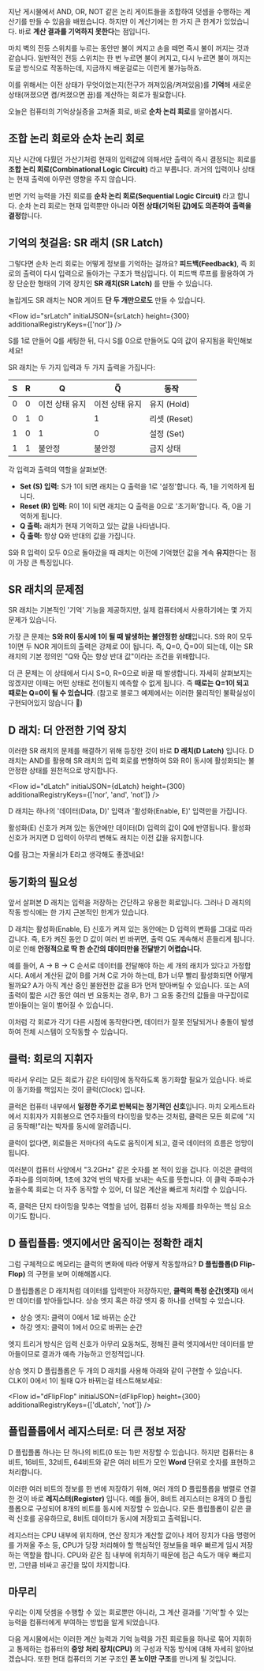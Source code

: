 

지난 게시물에서 AND, OR, NOT 같은 논리 게이트들을 조합하여 덧셈을 수행하는 계산기를 만들 수 있음을 배웠습니다. 하지만 이 계산기에는 한 가지 큰 한계가 있었습니다. 바로 **계산 결과를 기억하지 못한다**는 점입니다.

마치 벽의 전등 스위치를 누르는 동안만 불이 켜지고 손을 떼면 즉시 불이 꺼지는 것과 같습니다. 일반적인 전등 스위치는 한 번 누르면 불이 켜지고, 다시 누르면 불이 꺼지는 토글 방식으로 작동하는데, 지금까지 배운걸로는 이런게 불가능하죠.

<CombVsSeq />

이를 위해서는 이전 상태가 무엇이었는지(전구가 꺼져있음/켜져있음)를 **기억**해 새로운 상태(꺼졌으면 켬/켜졌으면 끔)를 계산하는 회로가 필요합니다.

오늘은 컴퓨터의 기억상실증을 고쳐줄 회로, 바로 **순차 논리 회로**를 알아봅시다.

## 조합 논리 회로와 순차 논리 회로

지난 시간에 다뤘던 가산기처럼 현재의 입력값에 의해서만 출력이 즉시 결정되는 회로를 **조합 논리 회로(Combinational Logic Circuit)** 라고 부릅니다. 과거의 입력이나 상태는 현재 출력에 아무런 영향을 주지 않습니다. 

반면 기억 능력을 가진 회로를 **순차 논리 회로(Sequential Logic Circuit)** 라고 합니다. 순차 논리 회로는 현재 입력뿐만 아니라 **이전 상태(기억된 값)에도 의존하여 출력을 결정**합니다.

## 기억의 첫걸음: SR 래치 (SR Latch)

그렇다면 순차 논리 회로는 어떻게 정보를 기억하는 걸까요? **피드백(Feedback)**, 즉 회로의 출력이 다시 입력으로 돌아가는 구조가 핵심입니다. 이 피드백 루프를 활용하여 가장 단순한 형태의 기억 장치인 **SR 래치(SR Latch)** 를 만들 수 있습니다.

놀랍게도 SR 래치는 NOR 게이트 **단 두 개만으로도** 만들 수 있습니다.

<Flow
    id="srLatch"
    initialJSON={srLatch}
    height={300}
    additionalRegistryKeys={['nor']}
/>

S를 1로 만들어 Q를 세팅한 뒤, 다시 S를 0으로 만들어도 Q의 값이 유지됨을 확인해보세요!

SR 래치는 두 가지 입력과 두 가지 출력을 가집니다:

| S | R | Q | Q̅ | 동작 |
|---|---|---|---|------|
| 0 | 0 | 이전 상태 유지 | 이전 상태 유지 | 유지 (Hold) |
| 0 | 1 | 0 | 1 | 리셋 (Reset) |
| 1 | 0 | 1 | 0 | 설정 (Set) |
| 1 | 1 | 불안정 | 불안정 | 금지 상태 |

각 입력과 출력의 역할을 살펴보면:
- **Set (S) 입력:** S가 1이 되면 래치는 Q 출력을 1로 '설정'합니다. 즉, 1을 기억하게 됩니다.
- **Reset (R) 입력:** R이 1이 되면 래치는 Q 출력을 0으로 '초기화'합니다. 즉, 0을 기억하게 됩니다.
- **Q 출력:** 래치가 현재 기억하고 있는 값을 나타냅니다.
- **Q̅ 출력:** 항상 Q와 반대의 값을 가집니다.

S와 R 입력이 모두 0으로 돌아갔을 때 래치는 이전에 기억했던 값을 계속 **유지**한다는 점이 가장 큰 특징입니다.

## SR 래치의 문제점

SR 래치는 기본적인 '기억' 기능을 제공하지만, 실제 컴퓨터에서 사용하기에는 몇 가지 문제가 있습니다.

가장 큰 문제는 **S와 R이 동시에 1이 될 때 발생하는 불안정한 상태**입니다. S와 R이 모두 1이면 두 NOR 게이트의 출력은 강제로 0이 됩니다. 즉, Q=0, Q̅=0이 되는데, 이는 SR 래치의 기본 정의인 "Q와 Q̅는 항상 반대 값"이라는 조건을 위배합니다.

더 큰 문제는 이 상태에서 다시 S=0, R=0으로 바꿀 때 발생합니다. 자세히 살펴보지는 않겠지만 이때는 어떤 상태로 전이될지 예측할 수 없게 됩니다. 즉 **때로는 Q=1이 되고 때로는 Q=0이 될 수 있습니다**. (참고로 블로그 예제에서는 이러한 물리적인 불확실성이 구현되어있지 않습니다 🥲)

## D 래치: 더 안전한 기억 장치

이러한 SR 래치의 문제를 해결하기 위해 등장한 것이 바로 **D 래치(D Latch)** 입니다. D 래치는 AND를 활용해 SR 래치의 입력 회로를 변형하여 S와 R이 동시에 활성화되는 불안정한 상태를 원천적으로 방지합니다.

<Flow
    id="dLatch"
    initialJSON={dLatch}
    height={300}
    additionalRegistryKeys={['nor', 'and', 'not']}
/>

D 래치는 하나의 '데이터(Data, D)' 입력과 '활성화(Enable, E)' 입력만을 가집니다. 

활성화(E) 신호가 켜져 있는 동안에만 데이터(D) 입력의 값이 Q에 반영됩니다. 활성화 신호가 꺼지면 D 입력이 아무리 변해도 래치는 이전 값을 유지합니다. 

Q를 잠그는 자물쇠가 E라고 생각해도 좋겠네요!

## 동기화의 필요성

앞서 살펴본 D 래치는 입력을 저장하는 간단하고 유용한 회로입니다. 그러나 D 래치의 작동 방식에는 한 가지 근본적인 한계가 있습니다.

D 래치는 활성화(Enable, E) 신호가 켜져 있는 동안에는 D 입력의 변화를 그대로 따라갑니다. 즉, E가 켜진 동안 D 값이 여러 번 바뀌면, 출력 Q도 계속해서 흔들리게 됩니다. 이로 인해 **안정적으로 딱 한 순간의 데이터만을 전달받기 어렵습니다**.

예를 들어, A → B → C 순서로 데이터를 전달해야 하는 세 개의 래치가 있다고 가정합시다. A에서 계산된 값이 B를 거쳐 C로 가야 하는데, B가 너무 빨리 활성화되면 어떻게 될까요? A가 아직 계산 중인 불완전한 값을 B가 먼저 받아버릴 수 있습니다. 또는 A의 출력이 짧은 시간 동안 여러 번 요동치는 경우, B가 그 요동 중간의 값들을 마구잡이로 받아들이는 일이 벌어질 수 있습니다.

이처럼 각 회로가 각기 다른 시점에 동작한다면, 데이터가 잘못 전달되거나 충돌이 발생하여 전체 시스템이 오작동할 수 있습니다.

## 클럭: 회로의 지휘자

따라서 우리는 모든 회로가 같은 타이밍에 동작하도록 동기화할 필요가 있습니다. 바로 이 동기화를 책임지는 것이 클럭(Clock) 입니다.

클럭은 컴퓨터 내부에서 **일정한 주기로 반복되는 정기적인 신호**입니다. 마치 오케스트라에서 지휘자가 지휘봉으로 연주자들의 타이밍을 맞추는 것처럼, 클럭은 모든 회로에 “지금 동작해!”라는 박자를 동시에 알려줍니다.

<ClockSyncVisualizer />

클럭이 없다면, 회로들은 저마다의 속도로 움직이게 되고, 결국 데이터의 흐름은 엉망이 됩니다.

여러분이 컴퓨터 사양에서 "3.2GHz" 같은 숫자를 본 적이 있을 겁니다. 이것은 클럭의 주파수를 의미하며, 1초에 32억 번의 박자를 보내는 속도를 뜻합니다. 이 클럭 주파수가 높을수록 회로는 더 자주 동작할 수 있어, 더 많은 계산을 빠르게 처리할 수 있습니다.

즉, 클럭은 단지 타이밍을 맞추는 역할을 넘어, 컴퓨터 성능 자체를 좌우하는 핵심 요소이기도 합니다.

## D 플립플롭: 엣지에서만 움직이는 정확한 래치

그럼 구체적으로 메모리는 클럭의 변화에 따라 어떻게 작동할까요? **D 플립플롭(D Flip-Flop)** 의 구현을 보며 이해해봅시다. 

D 플립플롭은 D 래치처럼 데이터를 입력받아 저장하지만, **클럭의 특정 순간(엣지)** 에서만 데이터를 받아들입니다. 상승 엣지 혹은 하강 엣지 중 하나를 선택할 수 있습니다.

- 상승 엣지: 클럭이 0에서 1로 바뀌는 순간
- 하강 엣지: 클럭이 1에서 0으로 바뀌는 순간

<EdgeTriggerDemo />

엣지 트리거 방식은 입력 신호가 아무리 요동쳐도, 정해진 클럭 엣지에서만 데이터를 받아들이므로 결과가 예측 가능하고 안정적입니다. 

상승 엣지 D 플립플롭은 두 개의 D 래치를 사용해 아래와 같이 구현할 수 있습니다. CLK이 0에서 1이 될때 Q가 바뀌는걸 테스트해보세요:

<Flow
    id="dFlipFlop"
    initialJSON={dFlipFlop}
    height={300}
    additionalRegistryKeys={['dLatch', 'not']}
/>

## 플립플롭에서 레지스터로: 더 큰 정보 저장

D 플립플롭 하나는 단 하나의 비트(0 또는 1)만 저장할 수 있습니다. 하지만 컴퓨터는 8비트, 16비트, 32비트, 64비트와 같은 여러 비트가 모인 **Word** 단위로 숫자를 표현하고 처리합니다.

이러한 여러 비트의 정보를 한 번에 저장하기 위해, 여러 개의 D 플립플롭을 병렬로 연결한 것이 바로 **레지스터(Register)** 입니다. 예를 들어, 8비트 레지스터는 8개의 D 플립플롭으로 구성되어 8개의 비트를 동시에 저장할 수 있습니다. 모든 플립플롭이 같은 클럭 신호를 공유하므로, 8비트 데이터가 동시에 저장되고 출력됩니다.

레지스터는 CPU 내부에 위치하며, 연산 장치가 계산할 값이나 제어 장치가 다음 명령어를 가져올 주소 등, CPU가 당장 처리해야 할 핵심적인 정보들을 매우 빠르게 임시 저장하는 역할을 합니다. CPU와 같은 칩 내부에 위치하기 때문에 접근 속도가 매우 빠르지만, 그만큼 비싸고 공간을 많이 차지합니다.

## 마무리

우리는 이제 덧셈을 수행할 수 있는 회로뿐만 아니라, 그 계산 결과를 '기억'할 수 있는 능력을 컴퓨터에게 부여하는 방법을 알게 되었습니다. 

다음 게시물에서는 이러한 계산 능력과 기억 능력을 가진 회로들을 하나로 묶어 지휘하고 통제하는 컴퓨터의 **중앙 처리 장치(CPU)** 의 구성과 작동 방식에 대해 자세히 알아보겠습니다. 또한 현대 컴퓨터의 기본 구조인 **폰 노이만 구조**를 만나게 될 것입니다.
